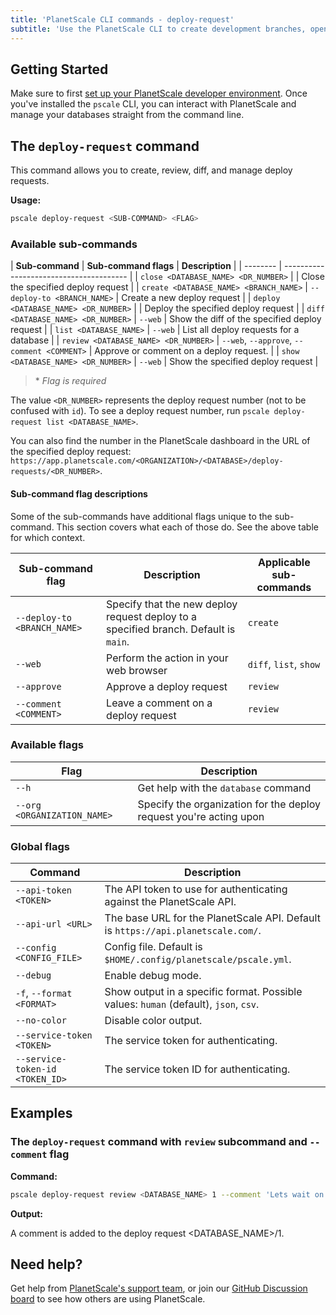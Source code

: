 ```yaml
---
title: 'PlanetScale CLI commands - deploy-request'
subtitle: 'Use the PlanetScale CLI to create development branches, open deploy requests, and make non-blocking schema changes directly from your terminal.'
---
```


## Getting Started

Make sure to first [set up your PlanetScale developer environment](/concepts/planetscale-environment-setup). Once you've installed the `pscale` CLI, you can interact with PlanetScale and manage your databases straight from the command line.

## The `deploy-request` command

This command allows you to create, review, diff, and manage deploy requests.

**Usage:**

```bash
pscale deploy-request <SUB-COMMAND> <FLAG>
```

### Available sub-commands

| **Sub-command** | **Sub-command flags** | **Description**        |
| -------- | --------------------------------------- |
| `close <DATABASE_NAME> <DR_NUMBER>` |  | Close the specified deploy request |
| `create <DATABASE_NAME> <BRANCH_NAME>` | `--deploy-to <BRANCH_NAME>` | Create a new deploy request |
| `deploy <DATABASE_NAME> <DR_NUMBER>` |  | Deploy the specified deploy request |
| `diff <DATABASE_NAME> <DR_NUMBER>` | `--web` | Show the diff of the specified deploy request |
| `list <DATABASE_NAME>` | `--web` | List all deploy requests for a database |
| `review <DATABASE_NAME> <DR_NUMBER>` | `--web`, `--approve`, `--comment <COMMENT>` | Approve or comment on a deploy request. |
| `show <DATABASE_NAME> <DR_NUMBER>` | `--web` | Show the specified deploy request |

> \* _Flag is required_

The value `<DR_NUMBER>` represents the deploy request number (not to be confused with `id`). To see a deploy request number, run `pscale deploy-request list <DATABASE_NAME>`.

You can also find the number in the PlanetScale dashboard in the URL of the specified deploy request: `https://app.planetscale.com/<ORGANIZATION>/<DATABASE>/deploy-requests/<DR_NUMBER>`.

#### Sub-command flag descriptions

Some of the sub-commands have additional flags unique to the sub-command. This section covers what each of those do. See the above table for which context.

| **Sub-command flag** | **Description** | **Applicable sub-commands**
| -------- | -------- | --------------------------------------- |
| `--deploy-to <BRANCH_NAME>` | Specify that the new deploy request deploy to a specified branch. Default is `main`. | `create` |
| `--web` | Perform the action in your web browser | `diff`, `list`, `show` |
| `--approve` | Approve a deploy request | `review` |
| `--comment <COMMENT>` | Leave a comment on a deploy request | `review` |

### Available flags

| **Flag** | **Description**        |
| -------- | --------------------------------------- |
| `--h` | Get help with the `database` command |
| `--org <ORGANIZATION_NAME>` | Specify the organization for the deploy request you're acting upon |

### Global flags

| **Command** | **Description**        |
| -------- | --------------------------------------- |
| `--api-token <TOKEN>` | The API token to use for authenticating against the PlanetScale API. |
| `--api-url <URL>` | The base URL for the PlanetScale API. Default is `https://api.planetscale.com/`. |
| `--config <CONFIG_FILE>` | Config file. Default is `$HOME/.config/planetscale/pscale.yml`. |
| `--debug` | Enable debug mode. |
| `-f`, `--format <FORMAT>` | Show output in a specific format. Possible values: `human` (default), `json`, `csv`. |
| `--no-color` | Disable color output. |
| `--service-token <TOKEN>` | The service token for authenticating. |
| `--service-token-id <TOKEN_ID>` | The service token ID for authenticating. |

## Examples

### The `deploy-request` command with `review` subcommand and `--comment` flag

**Command:**

```bash
pscale deploy-request review <DATABASE_NAME> 1 --comment 'Lets wait on this.'
```

**Output:**

A comment is added to the deploy request <DATABASE_NAME>/1.

## Need help?

Get help from [PlanetScale's support team](https://www.planetscale.com/support), or join our [GitHub Discussion board](https://github.com/planetscale/beta/discussions) to see how others are using PlanetScale.
